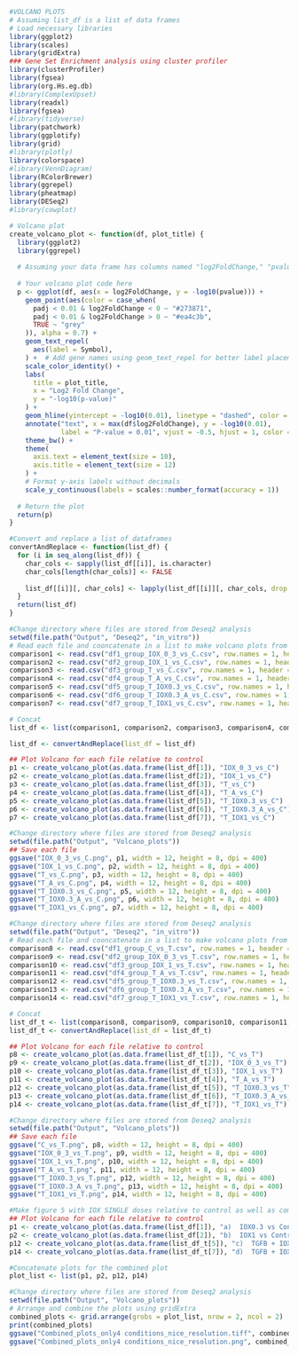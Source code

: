 

```r
#VOLCANO PLOTS
# Assuming list_df is a list of data frames
# Load necessary libraries
library(ggplot2)
library(scales)
library(gridExtra)
### Gene Set Enrichment analysis using cluster profiler
library(clusterProfiler)
library(fgsea)
library(org.Hs.eg.db)
#library(ComplexUpset)
library(readxl)
library(fgsea)
#library(tidyverse)
library(patchwork)
library(ggplotify)
library(grid)
#library(plotly)
library(colorspace)
#library(VennDiagram)
library(RColorBrewer)
library(ggrepel)
library(pheatmap)
library(DESeq2)
#library(cowplot)
```

```r

# Volcano plot
create_volcano_plot <- function(df, plot_title) {
  library(ggplot2)
  library(ggrepel)
  
  # Assuming your data frame has columns named "log2FoldChange," "pvalue," "padj," and "Symbol"
  
  # Your volcano plot code here
  p <- ggplot(df, aes(x = log2FoldChange, y = -log10(pvalue))) +
    geom_point(aes(color = case_when(
      padj < 0.01 & log2FoldChange < 0 ~ "#273871",
      padj < 0.01 & log2FoldChange > 0 ~ "#ea4c3b",
      TRUE ~ "grey"
    )), alpha = 0.7) +
    geom_text_repel(
      aes(label = Symbol),
    ) +  # Add gene names using geom_text_repel for better label placement
    scale_color_identity() +
    labs(
      title = plot_title,
      x = "Log2 Fold Change",
      y = "-log10(p-value)"
    ) +
    geom_hline(yintercept = -log10(0.01), linetype = "dashed", color = "blue") +
    annotate("text", x = max(df$log2FoldChange), y = -log10(0.01),
             label = "P-value = 0.01", vjust = -0.5, hjust = 1, color = "blue") +
    theme_bw() +
    theme(
      axis.text = element_text(size = 10),
      axis.title = element_text(size = 12)
    ) +
    # Format y-axis labels without decimals
    scale_y_continuous(labels = scales::number_format(accuracy = 1))
  
  # Return the plot
  return(p)
}

#Convert and replace a list of dataframes
convertAndReplace <- function(list_df) {
  for (i in seq_along(list_df)) {
    char_cols <- sapply(list_df[[i]], is.character)
    char_cols[length(char_cols)] <- FALSE
    
    list_df[[i]][, char_cols] <- lapply(list_df[[i]][, char_cols, drop = FALSE], function(x) as.numeric(gsub(",", ".", x)))
  }
  return(list_df)
}

```



```r
#Change directory where files are stored from Deseq2 analysis
setwd(file.path("Output", "Deseq2", "in_vitro"))
# Read each file and cooncatenate in a list to make volcano plots from all comparisons relateive to Control
comparison1 <- read.csv("df1_group_IOX_0_3_vs_C.csv", row.names = 1, header = TRUE, ";")
comparison2 <- read.csv("df2_group_IOX_1_vs_C.csv", row.names = 1, header = TRUE, ";")
comparison3 <- read.csv("df3_group_T_vs_C.csv", row.names = 1, header = TRUE, ";")
comparison4 <- read.csv("df4_group_T_A_vs_C.csv", row.names = 1, header = TRUE, ";")
comparison5 <- read.csv("df5_group_T_IOX0.3_vs_C.csv", row.names = 1, header = TRUE, ";")
comparison6 <- read.csv("df6_group_T_IOX0.3_A_vs_C.csv", row.names = 1, header = TRUE, ";")
comparison7 <- read.csv("df7_group_T_IOX1_vs_C.csv", row.names = 1, header = TRUE, ";")


```
```r
# Concat
list_df <- list(comparison1, comparison2, comparison3, comparison4, comparison5, comparison6, comparison7)
```


```r
list_df <- convertAndReplace(list_df = list_df)
```

```r
## Plot Volcano for each file relative to control
p1 <- create_volcano_plot(as.data.frame(list_df[1]), "IOX_0_3_vs_C")
p2 <- create_volcano_plot(as.data.frame(list_df[2]), "IOX_1_vs_C")
p3 <- create_volcano_plot(as.data.frame(list_df[3]), "T_vs_C")
p4 <- create_volcano_plot(as.data.frame(list_df[4]), "T_A_vs_C")
p5 <- create_volcano_plot(as.data.frame(list_df[5]), "T_IOX0.3_vs_C")
p6 <- create_volcano_plot(as.data.frame(list_df[6]), "T_IOX0.3_A_vs_C")
p7 <- create_volcano_plot(as.data.frame(list_df[7]), "T_IOX1_vs_C")
```

```r
#Change directory where files are stored from Deseq2 analysis
setwd(file.path("Output", "Volcano_plots"))
## Save each file
ggsave("IOX_0_3_vs_C.png", p1, width = 12, height = 8, dpi = 400)
ggsave("IOX_1_vs_C.png", p2, width = 12, height = 8, dpi = 400)
ggsave("T_vs_C.png", p3, width = 12, height = 8, dpi = 400)
ggsave("T_A_vs_C.png", p4, width = 12, height = 8, dpi = 400)
ggsave("T_IOX0.3_vs_C.png", p5, width = 12, height = 8, dpi = 400)
ggsave("T_IOX0.3_A_vs_C.png", p6, width = 12, height = 8, dpi = 400)
ggsave("T_IOX1_vs_C.png", p7, width = 12, height = 8, dpi = 400)
```

```r
#Change directory where files are stored from Deseq2 analysis
setwd(file.path("Output", "Deseq2", "in_vitro"))
# Read each file and cooncatenate in a list to make volcano plots from all comparisons relative to TGFB
comparison8 <- read.csv("df1_group_C_vs_T.csv", row.names = 1, header = TRUE, ";")
comparison9 <- read.csv("df2_group_IOX_0_3_vs_T.csv", row.names = 1, header = TRUE, ";")
comparison10 <- read.csv("df3_group_IOX_1_vs_T.csv", row.names = 1, header = TRUE, ";")
comparison11 <- read.csv("df4_group_T_A_vs_T.csv", row.names = 1, header = TRUE, ";")
comparison12 <- read.csv("df5_group_T_IOX0.3_vs_T.csv", row.names = 1, header = TRUE, ";")
comparison13 <- read.csv("df6_group_T_IOX0.3_A_vs_T.csv", row.names = 1, header = TRUE, ";")
comparison14 <- read.csv("df7_group_T_IOX1_vs_T.csv", row.names = 1, header = TRUE, ";")
`````
```r
# Concat
list_df_t <- list(comparison8, comparison9, comparison10, comparison11, comparison12, comparison13, comparison14)
list_df_t <- convertAndReplace(list_df = list_df_t)
```

```r
## Plot Volcano for each file relative to control
p8 <- create_volcano_plot(as.data.frame(list_df_t[1]), "C_vs_T")
p9 <- create_volcano_plot(as.data.frame(list_df_t[2]), "IOX_0_3_vs_T")
p10 <- create_volcano_plot(as.data.frame(list_df_t[3]), "IOX_1_vs_T")
p11 <- create_volcano_plot(as.data.frame(list_df_t[4]), "T_A_vs_T")
p12 <- create_volcano_plot(as.data.frame(list_df_t[5]), "T_IOX0.3_vs_T")
p13 <- create_volcano_plot(as.data.frame(list_df_t[6]), "T_IOX0.3_A_vs_T")
p14 <- create_volcano_plot(as.data.frame(list_df_t[7]), "T_IOX1_vs_T")
```


```r
#Change directory where files are stored from Deseq2 analysis
setwd(file.path("Output", "Volcano_plots"))
## Save each file
ggsave("C_vs_T.png", p8, width = 12, height = 8, dpi = 400)
ggsave("IOX_0_3_vs_T.png", p9, width = 12, height = 8, dpi = 400)
ggsave("IOX_1_vs_T.png", p10, width = 12, height = 8, dpi = 400)
ggsave("T_A_vs_T.png", p11, width = 12, height = 8, dpi = 400)
ggsave("T_IOX0.3_vs_T.png", p12, width = 12, height = 8, dpi = 400)
ggsave("T_IOX0.3_A_vs_T.png", p13, width = 12, height = 8, dpi = 400)
ggsave("T_IOX1_vs_T.png", p14, width = 12, height = 8, dpi = 400)
```

```r
#Make figure 5 with IOX SINGLE doses relative to control as well as combined with TGFB relative to TGFB 
## Plot Volcano for each file relative to control
p1 <- create_volcano_plot(as.data.frame(list_df[1]), "a)  IOX0.3 vs Control")
p2 <- create_volcano_plot(as.data.frame(list_df[2]), "b)  IOX1 vs Control")
p12 <- create_volcano_plot(as.data.frame(list_df_t[5]), "c)  TGFB + IOX0.3 vs TGFB")
p14 <- create_volcano_plot(as.data.frame(list_df_t[7]), "d)  TGFB + IOX1 vs TGFB")

#Concatenate plots for the combined plot
plot_list <- list(p1, p2, p12, p14)

```

```r
#Change directory where files are stored from Deseq2 analysis
setwd(file.path("Output", "Volcano_plots"))
# Arrange and combine the plots using gridExtra
combined_plots <- grid.arrange(grobs = plot_list, nrow = 2, ncol = 2)
print(combined_plots)
ggsave("Combined_plots_only4 conditions_nice_resolution.tiff", combined_plots,  width = 14, height = 10, dpi = 1000)
ggsave("Combined_plots_only4 conditions_nice_resolution.png", combined_plots,  width = 14, height = 10, dpi = 1000)
```











